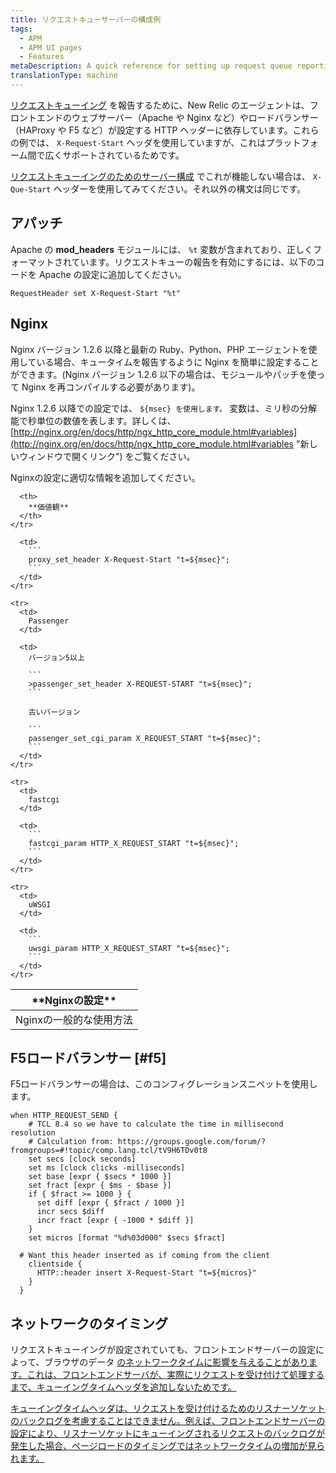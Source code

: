```yaml
---
title: リクエストキューサーバーの構成例
tags:
  - APM
  - APM UI pages
  - Features
metaDescription: A quick reference for setting up request queue reporting in New Relic for your server.
translationType: machine
---
```


[リクエストキューイング](/docs/apm/other-features/request-queueing/request-queuing-tracking-front-end-time) を報告するために、New Relic のエージェントは、フロントエンドのウェブサーバー（Apache や Nginx など）やロードバランサー（HAProxy や F5 など）が設定する HTTP ヘッダーに依存しています。これらの例では、 `X-Request-Start` ヘッダを使用していますが、これはプラットフォーム間で広くサポートされているためです。

[リクエストキューイングのためのサーバー構成](/docs/apm/applications-menu/features/configure-request-queue-reporting) でこれが機能しない場合は、 `X-Que-Start` ヘッダーを使用してみてください。それ以外の構文は同じです。

## アパッチ

Apache の **mod_headers** モジュールには、 `%t` 変数が含まれており、正しくフォーマットされています。リクエストキューの報告を有効にするには、以下のコードを Apache の設定に追加してください。

```
RequestHeader set X-Request-Start "%t"
```

## Nginx

Nginx バージョン 1.2.6 以降と最新の Ruby、Python、PHP エージェントを使用している場合、キュータイムを報告するように Nginx を簡単に設定することができます。(Nginx バージョン 1.2.6 以下の場合は、モジュールやパッチを使って Nginx を再コンパイルする必要があります)。

Nginx 1.2.6 以降での設定では、 `${msec} を使用します。` 変数は、ミリ秒の分解能で秒単位の数値を表します。詳しくは、 [http://nginx.org/en/docs/http/ngx_http_core_module.html#variables](http://nginx.org/en/docs/http/ngx_http_core_module.html#variables "新しいウィンドウで開くリンク") をご覧ください。

Nginxの設定に適切な情報を追加してください。

<table>
  <thead>
    <tr>
      <th width={200}>
        **Nginxの設定**
      </th>

      <th>
        **価値観**
      </th>
    </tr>
  </thead>

  <tbody>
    <tr>
      <td>
        Nginxの一般的な使用方法
      </td>

      <td>
        ```
        proxy_set_header X-Request-Start "t=${msec}";
        ```
      </td>
    </tr>

    <tr>
      <td>
        Passenger
      </td>

      <td>
        バージョン5以上

        ```
        >passenger_set_header X-REQUEST-START "t=${msec}";
        ```

        古いバージョン

        ```
        passenger_set_cgi_param X_REQUEST_START "t=${msec}";
        ```
      </td>
    </tr>

    <tr>
      <td>
        fastcgi
      </td>

      <td>
        ```
        fastcgi_param HTTP_X_REQUEST_START "t=${msec}";
        ```
      </td>
    </tr>

    <tr>
      <td>
        uWSGI
      </td>

      <td>
        ```
        uwsgi_param HTTP_X_REQUEST_START "t=${msec}";
        ```
      </td>
    </tr>
  </tbody>
</table>

## F5ロードバランサー [#f5]

F5ロードバランサーの場合は、このコンフィグレーションスニペットを使用します。

```
when HTTP_REQUEST_SEND {
    # TCL 8.4 so we have to calculate the time in millisecond resolution
    # Calculation from: https://groups.google.com/forum/?  fromgroups=#!topic/comp.lang.tcl/tV9H6TDv0t8
    set secs [clock seconds]
    set ms [clock clicks -milliseconds]
    set base [expr { $secs * 1000 }]
    set fract [expr { $ms - $base }]
    if { $fract >= 1000 } {
      set diff [expr { $fract / 1000 }]
      incr secs $diff
      incr fract [expr { -1000 * $diff }]
    }
    set micros [format "%d%03d000" $secs $fract]

  # Want this header inserted as if coming from the client
    clientside {
      HTTP::header insert X-Request-Start "t=${micros}"
    }
  }
```

## ネットワークのタイミング

リクエストキューイングが設定されていても、フロントエンドサーバーの設定によって、ブラウザのデータ [のネットワークタイムに影響を与えることがあります。これは、フロントエンドサーバが、実際にリクエストを受け付けて処理するまで、キューイングタイムヘッダを追加しないためです。](/docs/browser/new-relic-browser/page-load-timing-resources/page-load-timing-process)

[キューイングタイムヘッダは、リクエストを受け付けるためのリスナーソケットのバックログを考慮することはできません。例えば、フロントエンドサーバーの設定により、リスナーソケットにキューイングされるリクエストのバックログが発生した場合、ページロードのタイミングではネットワークタイムの増加が見られます。](/docs/browser/new-relic-browser/page-load-timing-resources/page-load-timing-process)
